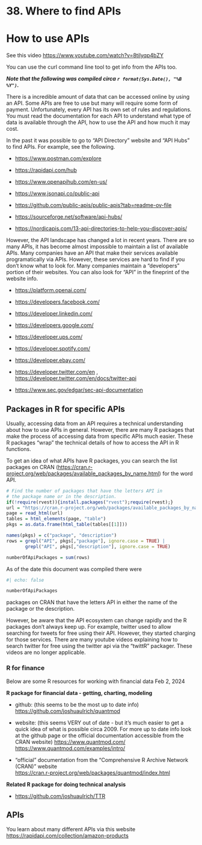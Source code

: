 # <yrChapterNumber>38. </yrChapterNumber> Where to find APIs

# How to use APIs

See this video <https://www.youtube.com/watch?v=8tilyqp4bZY>

You can use the curl command line tool to get info from the APIs too.


***Note that the following was compiled circa `r format(Sys.Date(), "%B %Y")`.***

There is a incredible amount of data
that can be accessed online by using an API. Some APIs are free to use but many 
will require some form of payment. Unfortunately, every API has its own 
set of rules and regulations. You must read the documentation for each API
to understand what type of data is available through the API, how to use
the API and how much it may cost.

In the past it was possible to go to "API Directory" website and "API Hubs"
to find APIs. For example, see the following. 

* <https://www.postman.com/explore>

* <https://rapidapi.com/hub>

* <https://www.openapihub.com/en-us/>

* <https://www.jsonapi.co/public-api>

* <https://github.com/public-apis/public-apis?tab=readme-ov-file>

* <https://sourceforge.net/software/api-hubs/>

* <https://nordicapis.com/13-api-directories-to-help-you-discover-apis/>

However, the API landscape
has changed a lot in recent years. There are so many APIs, it
has become almost impossible to 
maintain a list of available APIs. Many companies have an API that make
their services available programatically via APIs. However, these services
are hard to find if you don't know what to look for. Many companies maintain
a "developers" portion of their websites. You can also look for "API" in 
the fineprint of the website info.

* <https://platform.openai.com/>

* <https://developers.facebook.com/>

* <https://developer.linkedin.com/>

* <https://developers.google.com/>

* <https://developer.ups.com/>

* <https://developer.spotify.com/>

* <https://developer.ebay.com/>

* <https://developer.twitter.com/en> , <https://developer.twitter.com/en/docs/twitter-api>

* <https://www.sec.gov/edgar/sec-api-documentation>




## Packages in R for specific APIs

Usually, accessing data from an API requires a technical understanding about 
how to use APIs in general. However, there are many R packages that make the 
process of accessing data from specific APIs much easier. These R packages
"wrap" the technical details of how to access the API in R functions.

To get an idea of what APIs have R packages, you can search the list 
packages on CRAN 
(<https://cran.r-project.org/web/packages/available_packages_by_name.html>)
for the word API. 

```r
# Find the number of packages that have the letters API in 
# the package name or in the description.
if(!require(rvest)){install.packages("rvest");require(rvest);}
url = "https://cran.r-project.org/web/packages/available_packages_by_name.html"
page = read_html(url)
tables = html_elements(page, "table")
pkgs = as.data.frame(html_table(tables[[1]]))

names(pkgs) = c("package", "description")
rows = grepl("API", pkgs[,"package"], ignore.case = TRUE) | 
       grepl("API", pkgs[,"description"], ignore.case = TRUE)

numberOfApiPackages = sum(rows)
```

As of the date this document was compiled there were 

```r
#| echo: false

numberOfApiPackages
```

packages on CRAN that have the letters API in either the name of the package
or the description.

However, be aware that the API ecosystem can change rapidly and the R
packages don't always keep up. For example, twitter used to allow searching
for tweets for free using their API. However, they started charging for those
services. There are many youtube videos 
explaining how to search twitter for free using the twitter api via the 
"twittR" packager. These videos are no longer applicable. 



### R for finance

Below are some R resources for working with financial data <span class="yrdate">Feb 2, 2024</span> 

**R package for financial data - getting, charting, modeling**

- github: (this seems to be the most up to date info)   
  <https://github.com/joshuaulrich/quantmod>

- website: (this seems VERY out of date - but it's much easier to get a quick idea of what is possible circa 2009. For more up to date info look at the github page or the official documentation accessible from the CRAN website)
  <https://www.quantmod.com/>  
  <https://www.quantmod.com/examples/intro/>

- "official" documentation from the "Comprehensive R Archive Network (CRAN)" website  
  <https://cran.r-project.org/web/packages/quantmod/index.html>

**Related R package for doing technical analysis**

-   <https://github.com/joshuaulrich/TTR>



## APIs

You learn about many different APIs via this website
<https://rapidapi.com/collection/amazon-products>
